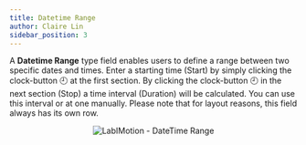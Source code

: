 ```yaml
---
title: Datetime Range
author: Claire Lin
sidebar_position: 3
---
```



<Reader text="Designer" />

A **Datetime Range** type field enables users to define a range between two specific dates and times.
Enter a starting time (Start) by simply clicking the clock-button :clock9: at the first section. By clicking
the clock-button :clock9: in the next section (Stop) a time interval (Duration) will be calculated. You can use this
interval or at one manually. Please note that for layout reasons, this field always has its own row.

<p align="center">
  <img src={datetimeRange} alt="LabIMotion - DateTime Range" />
</p>

